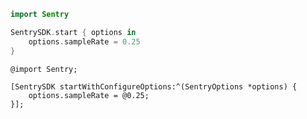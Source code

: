 ```swift {tabTitle:Swift}
import Sentry

SentrySDK.start { options in
    options.sampleRate = 0.25
}
```

```objc {tabTitle:Objective-C}
@import Sentry;

[SentrySDK startWithConfigureOptions:^(SentryOptions *options) {
    options.sampleRate = @0.25;
}];
```
